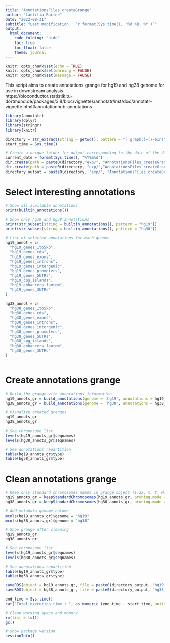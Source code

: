 ```yaml
---
title: "AnnotationsFiles_createGrange"
author: "Laëtitia Racine"
date: "2022-08-31"
subtitle: "Last modification : `r format(Sys.time(), '%d %B, %Y')`"
output:
  html_document:
    code_folding: "hide"
    toc: true
    toc_float: false
    theme: journal
---
```


```r

knitr::opts_chunk$set(echo = TRUE)
knitr::opts_chunk$set(warning = FALSE)
knitr::opts_chunk$set(message = FALSE)

```

This script aims to create annotations grange for hg19 and hg38 genome for use in downstream analysis.  
https://bioconductor.statistik.tu-dortmund.de/packages/3.8/bioc/vignettes/annotatr/inst/doc/annotatr-vignette.html#annotationhub-annotations

```r

library(annotatr)
library(dplyr)
library(stringr)
library(knitr)

```

```r

directory = str_extract(string = getwd(), pattern = "[:graph:]+(?=bin)")
start_time = Sys.time()

# Create a unique folder for output corresponding to the date of the day
current_date = format(Sys.time(), "%Y%m%d")
dir.create(path = paste0(directory,"exp/", "AnnotationsFiles_createGrange/"))
dir.create(path = paste0(directory, "exp/","AnnotationsFiles_createGrange/", current_date))
directory_output = paste0(directory, "exp/", "AnnotationsFiles_createGrange/", current_date, "/")

```

# Select interesting annotations 

```r

# Show all available annotations
print(builtin_annotations())

# Show only hg19 and hg38 annotations
print(str_subset(string = builtin_annotations(), pattern = "hg19"))
print(str_subset(string = builtin_annotations(), pattern = "hg38"))

# List of selected annotations for each genome
hg19_annot = c(
  "hg19_genes_1to5kb",
  "hg19_genes_cds",
  "hg19_genes_exons",
  "hg19_genes_introns",
  "hg19_genes_intergenic",
  "hg19_genes_promoters",
  "hg19_genes_5UTRs",
  "hg19_cpg_islands",
  "hg19_enhancers_fantom",
  "hg19_genes_3UTRs"
)

hg38_annot = c(
  "hg38_genes_1to5kb",
  "hg38_genes_cds",
  "hg38_genes_exons",
  "hg38_genes_introns",
  "hg38_genes_intergenic",
  "hg38_genes_promoters",
  "hg38_genes_5UTRs",
  "hg38_cpg_islands",
  "hg38_enhancers_fantom",
  "hg38_genes_3UTRs"
)
  
```

# Create annotations grange

```r

# Build the grange with annotations information
hg19_annots_gr = build_annotations(genome = 'hg19', annotations = hg19_annot)
hg38_annots_gr = build_annotations(genome = 'hg38', annotations = hg38_annot)

# Visualize created granges
hg19_annots_gr
hg38_annots_gr

# See chromosome list
levels(hg19_annots_gr@seqnames)
levels(hg38_annots_gr@seqnames)

# See annotations repartition
table(hg19_annots_gr$type)
table(hg38_annots_gr$type)

```

# Clean annotations grange

```r

# Keep only standard chromosomes names in grange object (1-22, X, Y, M)
hg19_annots_gr = keepStandardChromosomes(hg19_annots_gr, pruning.mode = "coarse")
hg38_annots_gr = keepStandardChromosomes(hg38_annots_gr, pruning.mode = "coarse")

# Add metadata genome column
mcols(hg19_annots_gr)$genome = "hg19"
mcols(hg38_annots_gr)$genome = "hg38"

# Show grange after cleaning
hg19_annots_gr
hg38_annots_gr

# See chromosome list
levels(hg19_annots_gr@seqnames)
levels(hg38_annots_gr@seqnames)

# See annotations repartition
table(hg19_annots_gr$type)
table(hg38_annots_gr$type)

```

```r

saveRDS(object = hg19_annots_gr, file = paste0(directory_output, "hg19_annotations_gr.rds"))
saveRDS(object = hg38_annots_gr, file = paste0(directory_output, "hg38_annotations_gr.rds"))

```

```r

end_time = Sys.time()
cat("Total execution time : ", as.numeric (end_time - start_time, units = "mins"), "minutes")

# Clean working space and memory 
rm(list = ls())
gc()

# Show package version
sessionInfo()


```